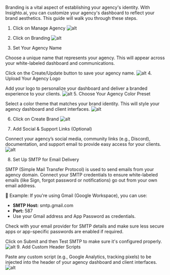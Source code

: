 

Branding is a vital aspect of establishing your agency's identity. With Insighto.ai, you can customize your agency's dashboard to reflect your brand aesthetics. This guide will walk you through these steps.

 1.  Click on Manage Agency
![alt](images/agency/Agency9.png)

 2.  Click on Branding
![alt](images/agency/Agency10.png)

 3.   Set Your Agency Name

Choose a unique name that represents your agency. This will appear across your white-labeled dashboard and communications.

Click on the Create/Update button to save your agency name.
![alt](images/agency/Agency11.png)
 4.  Upload Your Agency Logo

Add your logo to personalize your dashboard and deliver a branded experience to your clients.
![alt](images/agency/Agency12.png)
 5.  Choose Your Agency Color Preset

Select a color theme that matches your brand identity. This will style your agency dashboard and client interfaces.
![alt](images/agency/Agency13.png)

 6.  Click on Create Brand
![alt](images/agency/Agency14.png)

 7.  Add Social & Support Links (Optional)

Connect your agency’s social media, community links (e.g., Discord), documentation, and support email to provide easy access for your clients.
![alt](images/agency/Agency15.png)

 8.  Set Up SMTP for Email Delivery

SMTP (Simple Mail Transfer Protocol) is used to send emails from your agency domain. Connect your SMTP credentials to ensure white-labeled emails (like Sign, forgot password or notifications) go out from your own email address.

📌 Example: If you're using Gmail (Google Workspace), you can use:

- **SMTP Host:** smtp.gmail.com  
- **Port:** 587  
- Use your Gmail address and App Password as credentials.

Check with your email provider for SMTP details and make sure less secure apps or app-specific passwords are enabled if required.

Click on Submit and then Test SMTP to make sure it's configured properly.
![alt](images/agency/Agency16.png)
 9.  Add Custom Header Scripts

Paste any custom script (e.g., Google Analytics, tracking pixels) to be injected into the header of your agency dashboard and client interfaces.
![alt](images/agency/Agency17.png)
